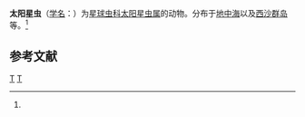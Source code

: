 {{Speciesbox
| taxon = Heliaster hexagonium
| binomial_authority = (Hollande et Enjumet, 1960)<ref name='id9036'>{{cite web| url =http://www.bioinfo.cn/db05/BjdwSpecies.php?action=view&id=9036| title =太阳星虫| work =《中国动物物种编目数据库》| publisher =中国科学院微生物研究所| author =中国科学院动物研究所| accessdate =2009-04-16| deadurl =yes| archiveurl =https://web.archive.org/web/20160304235919/http://www.bioinfo.cn/db05/BjdwSpecies.php?action=view&id=9036| archivedate =2016-03-04}}</ref>
}}

'''太阳星虫'''（[[学名|学名]]：{{lang|la|''Heliaster hexagonium''}}）为[[星球虫科|星球虫科]][[太阳星虫属|太阳星虫属]]的动物。分布于[[地中海|地中海]]以及[[西沙群岛|西沙群岛]]等。<ref name='id9036'/>

== 参考文献 ==
{{reflist}}

{{Taxonbar|from=Q10941793}}

{{Taxonbar}}
[[Category:1960年描述的动物|T]]
[[Category:太阳星虫属|T]]


{{放射虫小作品}}